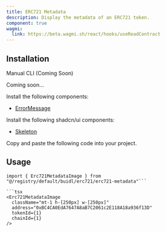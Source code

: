 ```yaml
---
title: ERC721 Metadata
description: Display the metadata of an ERC721 token.
component: true
wagmi:
  link: https://beta.wagmi.sh/react/hooks/useReadContract
---
```


<ComponentPreview
  name="erc721-metadata-demo"
  className="[&_.preview>[data-orientation=vertical]]:sm:max-w-[70%]"
/>

## Installation

<Tabs defaultValue="manual">

<TabsList>
  <TabsTrigger value="manual">Manual</TabsTrigger>
  <TabsTrigger disabled={true} value="cli">
    CLI (Coming Soon)
  </TabsTrigger>
</TabsList>

<TabsContent value="cli">

<Steps>

<Step>Coming soon...</Step>

</Steps>

</TabsContent>

<TabsContent value="manual">

<Steps>

<Step>Install the following components:</Step>

- [ErrorMessage](/docs/components/error-message)

<Step>Install the following shadcn/ui components:</Step>

- [Skeleton](https://ui.shadcn.com/docs/components/skeleton)

<Step>Copy and paste the following code into your project.</Step>

<ComponentSource name="erc721-metadata" />

</Steps>

</TabsContent>

</Tabs>

## Usage

````tsx
import { Erc721MetadataImage } from "@/registry/default/buidl/erc721/erc721-metadata"```

```tsx
<Erc721MetadataImage
  className="mt-1 h-[250px] w-[250px]"
  address="0xBC4CA0EdA7647A8aB7C2061c2E118A18a936f13D"
  tokenId={1}
  chainId={1}
/>
````
